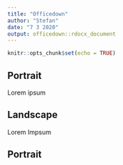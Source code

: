 ```yaml
---
title: "Officedown"
author: "Stefan"
date: "7 3 2020"
output: officedown::rdocx_document
---
```


```r
knitr::opts_chunk$set(echo = TRUE)
```

## Portrait
Lorem ipsum

<!---BLOCK_LANDSCAPE_START--->

## Landscape
Lorem Impsum

<!---BLOCK_LANDSCAPE_STOP--->

## Portrait
